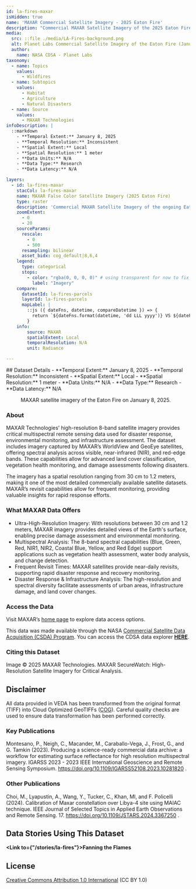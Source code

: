 ```yaml
---
id: la-fires-maxar
isHidden: true
name: 'MAXAR Commercial Satellite Imagery - 2025 Eaton Fire'
description: "Commercial MAXAR Satellite Imagery of the 2025 Eaton Fire while it was active on January 8, 2025."
media:
  src: ::file ./media/LA-Fires-background.png
  alt: Planet Labs Commercial Satellite Imagery of the Eaton Fire (January 9, 2025).
  author:
    name: NASA CDSA - Planet Labs
taxonomy:
  - name: Topics
    values:
      - Wildfires
  - name: Subtopics
    values:
      - Habitat
      - Agriculture
      - Natural Disasters
  - name: Source
    values:
      - MAXAR Technologies
infoDescription: |
  ::markdown
    - **Temporal Extent:** January 8, 2025
    - **Temporal Resolution:** Inconsistent
    - **Spatial Extent:** Local
    - **Spatial Resolution:** 1 meter
    - **Data Units:** N/A
    - **Data Type:** Research
    - **Data Latency:** N/A

layers:
  - id: la-fires-maxar
    stacCol: la-fires-maxar
    name: MAXAR False Color Satellite Imagery (2025 Eaton Fire)
    type: raster
    description: 'Commercial MAXAR Satellite Imagery of the ongoing Eaton Fire in Los Angeles County, California on January 8, 2025.'
    zoomExtent:
      - 0
      - 20
    sourceParams:
      rescale:
        - 0
        - 500
      resampling: bilinear
      asset_bidx: cog_default|8,6,4
    legend:
      type: categorical
      stops:
        - color: "rgba(0, 0, 0, 0)" # using transparent for now to fix the issues with scrollytelling
          label: "Imagery"
    compare:
      datasetId: la-fires-parcels
      layerId: la-fires-parcels
      mapLabel: |
        ::js ({ dateFns, datetime, compareDatetime }) => {
          return `${dateFns.format(datetime, 'dd LLL yyyy')} VS ${dateFns.format(compareDatetime, 'dd LLL yyyy')}`;
        }
    info:
        source: MAXAR
        spatialExtent: Local
        temporalResolution: N/A
        unit: Radiance

---
```


<Block>
  <Prose>
  ## Dataset Details
    - **Temporal Extent:** January 8, 2025
    - **Temporal Resolution:** Inconsistent
    - **Spatial Extent:** Local
    - **Spatial Resolution:** 1 meter
    - **Data Units:** N/A
    - **Data Type:** Research
    - **Data Latency:** N/A
  </Prose>
<Figure>
  <Map
    datasetId='la-fires-maxar'
    layerId='la-fires-maxar'
    dateTime='2025-01-08'
    zoom={15}
    center={[-118.15241, 34.1986]}
  />
  <Caption
    attrAuthor='NASA'
    attrUrl='https://nasa.gov/'
  >
    MAXAR satellite imagery of the Eaton Fire on January 8, 2025.
  </Caption>
</Figure>
</Block>

<Block>
  <Prose>

  ### About

  MAXAR Technologies’ high-resolution 8-band satellite imagery provides critical multispectral remote sensing data used for disaster response, environmental monitoring, and infrastructure assessment. The dataset includes imagery captured by MAXAR’s WorldView and GeoEye satellites, offering spectral analysis across visible, near-infrared (NIR), and red-edge bands. These capabilities allow for advanced land cover classification, vegetation health monitoring, and damage assessments following disasters.

  The imagery has a spatial resolution ranging from 30 cm to 1.2 meters, making it one of the most detailed commercially available satellite datasets. MAXAR’s revisit capabilities allow for frequent monitoring, providing valuable insights for rapid response efforts.

  </Prose>
</Block>

<Block>
  
  <Prose>

  ### What MAXAR Data Offers

  * Ultra-High-Resolution Imagery: With resolutions between 30 cm and 1.2 meters, MAXAR imagery provides detailed views of the Earth's surface, enabling precise damage assessment and environmental monitoring.
  * Multispectral Analysis: The 8-band spectral capabilities (Blue, Green, Red, NIR1, NIR2, Coastal Blue, Yellow, and Red Edge) support applications such as vegetation health assessment, water body analysis, and change detection.
  * Frequent Revisit Times: MAXAR satellites provide near-daily revisits, supporting rapid disaster response and recovery monitoring.
  * Disaster Response & Infrastructure Analysis: The high-resolution and spectral diversity facilitate assessments of urban areas, infrastructure damage, and land cover changes.

  </Prose>
</Block>

<Block>
  <Prose>
  
  ### Access the Data

  Visit MAXAR’s [home page](https://www.maxar.com/) to explore data access options. 
  
  This data was made available through the NASA [Commercial Satellite Data Acquisition (CSDA) Program](https://earthdata.nasa.gov/about/csda/vendor-planet). You can access the CDSA data explorer [**HERE**](https://csdap.earthdata.nasa.gov).

  </Prose>
</Block>

<Block>
  <Prose>
    
  ### Citing this Dataset

  Image © 2025 MAXAR Technologies. MAXAR SecureWatch: High-Resolution Satellite Imagery for Critical Analysis.
  
  </Prose>
</Block>

<Block>
  <Prose>
  
  ## Disclaimer

  All data provided in VEDA has been transformed from the original format (TIFF) into Cloud Optimized GeoTIFFs ([COG](https://www.cogeo.org)). Careful quality checks are used to ensure data transformation has been performed correctly.  
  
  </Prose>
</Block>

<Block>
  <Prose>

  ### Key Publications
  
  Montesano, P., Neigh, C., Macander, M., Caraballo-Vega, J., Frost, G., and G. Tamkin (2023). Producing a science-ready commercial data archive: a workflow for estimating surface reflectance for high resolution multispectral imagery. IGARSS 2023 - 2023 IEEE International Geoscience and Remote Sensing Symposium. https://doi.org/10.1109/IGARSS52108.2023.10281820 . 
 
  </Prose>
</Block>

<Block>
  <Prose>

  ### Other Publications
  
  Choi, M., Lyapustin, A., Wang, Y., Tucker, C., Khan, Ml, and F. Policelli (2024). Calibration of Maxar constellation over Libya-4 site using MAIAC technique. IEEE Journal of Selected Topics in Applied Earth Observations and Remote Sensing. 17. https://doi.org/10.1109/JSTARS.2024.3367250 .
  
  </Prose>
</Block>

<Block>
  <Prose>
  
  ## Data Stories Using This Dataset
  
  **<Link to={"/stories/la-fires"}>Fanning the Flames</Link>**

  </Prose>
</Block>

<Block>
  <Prose>
  
  ## License
  
  [Creative Commons Attribution 1.0 International](https://creativecommons.org/publicdomain/zero/1.0/legalcode) (CC BY 1.0)

  </Prose>
</Block>

